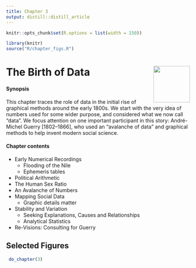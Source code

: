 ```yaml
---
title: Chapter 3
output: distill::distill_article
---
```


<script src="https://ajax.googleapis.com/ajax/libs/jquery/3.1.1/jquery.min.js"></script>

<style>
.zoomDiv {
  opacity: 0;
  position: fixed;
  top: 50%;
  left: 50%;
  z-index: 50;
  transform: translate(-50%, -50%);
  box-shadow: 10px 10px 50px #888888;
  max-height:100%;
}

.zoomImg {
  width: 100%;
}
</style>


<script type="text/javascript">
  $(document).ready(function() {
    $('body').prepend("<div class=\"zoomDiv\"><img src=\"\" class=\"zoomImg\"></div>");
    // onClick function for all plots (img's)
    $('img:not(.zoomImg)').click(function() {
      $('.zoomImg').attr('src', $(this).attr('src'));
      $('.zoomDiv').css({opacity: '1', width: '55%'});
    });
    // onClick function for zoomImg
    $('img.zoomImg').click(function() {
      $('.zoomDiv').css({opacity: '0', width: '0%'});
    });
  });
</script>

```r
knitr::opts_chunk$set(R.options = list(width = 150))

library(knitr)
source("R/chapter_figs.R")
```
# The Birth of Data <img src="images/cartoons/guerry-balbi.png" align="right" height="100px" />

<div class="chapterintro"><div class="chapterprelude">
#### Synopsis {-}
This chapter traces the role of data in the initial rise of graphical methods around the early 1800s.
We start with the very idea of numbers used for some wider purpose, and considered what we now
call "data".
We focus attention on one important participant in this story: André-Michel Guerry [1802--1866], who used an "avalanche of data" and graphical methods to help invent modern social science.
</div>

<div class="chaptercontents">
#### Chapter contents {-}
* Early Numerical Recordings 
	+ Flooding of the Nile 
	+ Ephemeris tables 
* Political Arithmetic 
* The Human Sex Ratio 
* An Avalanche of Numbers 
* Mapping Social Data 
	+ Graphic details matter 
* Stability and Variation 
	+ Seeking Explanations, Causes and Relationships 
	+ Analytical Statistics 
* Re-Visions: Consulting for Guerry 
</div></div>



## Selected Figures

```r
 do_chapter(3)
```
